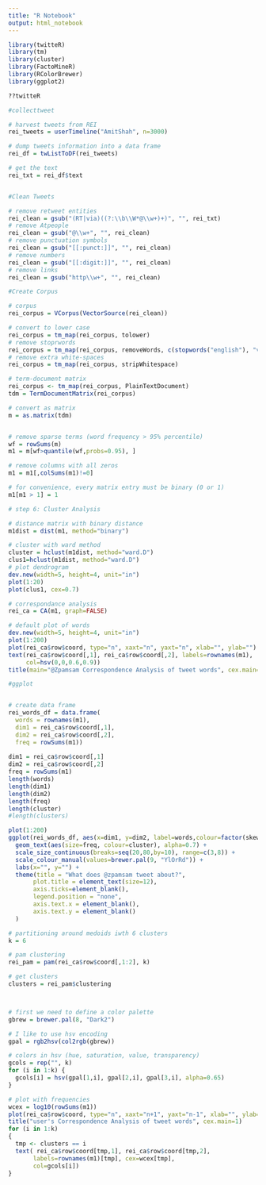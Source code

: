 ---
title: "R Notebook"
output: html_notebook
---

```{r}
library(twitteR)
library(tm)
library(cluster)
library(FactoMineR)
library(RColorBrewer)
library(ggplot2)

??twitteR
```

```{r}
#collecttweet

# harvest tweets from REI
rei_tweets = userTimeline("AmitShah", n=3000)

# dump tweets information into a data frame
rei_df = twListToDF(rei_tweets)

# get the text
rei_txt = rei_df$text


#Clean Tweets

# remove retweet entities
rei_clean = gsub("(RT|via)((?:\\b\\W*@\\w+)+)", "", rei_txt)
# remove Atpeople
rei_clean = gsub("@\\w+", "", rei_clean)
# remove punctuation symbols
rei_clean = gsub("[[:punct:]]", "", rei_clean)
# remove numbers
rei_clean = gsub("[[:digit:]]", "", rei_clean)
# remove links
rei_clean = gsub("http\\w+", "", rei_clean)


```


```{r}
#Create Corpus

# corpus
rei_corpus = VCorpus(VectorSource(rei_clean))

# convert to lower case
rei_corpus = tm_map(rei_corpus, tolower)
# remove stoprwords
rei_corpus = tm_map(rei_corpus, removeWords, c(stopwords("english"), "vivekg86"))
# remove extra white-spaces
rei_corpus = tm_map(rei_corpus, stripWhitespace)

# term-document matrix
rei_corpus <- tm_map(rei_corpus, PlainTextDocument)
tdm = TermDocumentMatrix(rei_corpus)

# convert as matrix
m = as.matrix(tdm)


# remove sparse terms (word frequency > 95% percentile)
wf = rowSums(m)
m1 = m[wf>quantile(wf,probs=0.95), ]

# remove columns with all zeros
m1 = m1[,colSums(m1)!=0]

# for convenience, every matrix entry must be binary (0 or 1)
m1[m1 > 1] = 1

```


```{r}
# step 6: Cluster Analysis

# distance matrix with binary distance
m1dist = dist(m1, method="binary")

# cluster with ward method
cluster = hclust(m1dist, method="ward.D")
clus1=hclust(m1dist, method="ward.D")
# plot dendrogram
dev.new(width=5, height=4, unit="in")
plot(1:20)
plot(clus1, cex=0.7)

```
```{r}
# correspondance analysis
rei_ca = CA(m1, graph=FALSE)

# default plot of words
dev.new(width=5, height=4, unit="in")
plot(1:200)
plot(rei_ca$row$coord, type="n", xaxt="n", yaxt="n", xlab="", ylab="")
text(rei_ca$row$coord[,1], rei_ca$row$coord[,2], labels=rownames(m1),
     col=hsv(0,0,0.6,0.9))
title(main="@Zpamsam Correspondence Analysis of tweet words", cex.main=1)
```

```{r}
#ggplot


# create data frame
rei_words_df = data.frame(
  words = rownames(m1),
  dim1 = rei_ca$row$coord[,1],
  dim2 = rei_ca$row$coord[,2],
  freq = rowSums(m1))
 
dim1 = rei_ca$row$coord[,1]
dim2 = rei_ca$row$coord[,2]
freq = rowSums(m1)
length(words)
length(dim1)
length(dim2)
length(freq)
length(cluster)
#length(clusters)


```

```{r}
plot(1:200)
ggplot(rei_words_df, aes(x=dim1, y=dim2, label=words,colour=factor(skew[product == 'p1']))) +
  geom_text(aes(size=freq, colour=cluster), alpha=0.7) +
  scale_size_continuous(breaks=seq(20,80,by=10), range=c(3,8)) +
  scale_colour_manual(values=brewer.pal(9, "YlOrRd")) +
  labs(x="", y="") +
  theme(title = "What does @zpamsam tweet about?",
       plot.title = element_text(size=12),
       axis.ticks=element_blank(),
       legend.position = "none",
       axis.text.x = element_blank(),
       axis.text.y = element_blank()
  )


```

```{r}

# partitioning around medoids iwth 6 clusters
k = 6

# pam clustering
rei_pam = pam(rei_ca$row$coord[,1:2], k)

# get clusters
clusters = rei_pam$clustering



# first we need to define a color palette
gbrew = brewer.pal(8, "Dark2")

# I like to use hsv encoding
gpal = rgb2hsv(col2rgb(gbrew))

# colors in hsv (hue, saturation, value, transparency)
gcols = rep("", k)
for (i in 1:k) {
  gcols[i] = hsv(gpal[1,i], gpal[2,i], gpal[3,i], alpha=0.65)
}

# plot with frequencies
wcex = log10(rowSums(m1))
plot(rei_ca$row$coord, type="n", xaxt="n+1", yaxt="n-1", xlab="", ylab="")
title("user's Correspondence Analysis of tweet words", cex.main=1)
for (i in 1:k)
{
  tmp <- clusters == i
  text( rei_ca$row$coord[tmp,1], rei_ca$row$coord[tmp,2],
       labels=rownames(m1)[tmp], cex=wcex[tmp],
       col=gcols[i])
}


```


